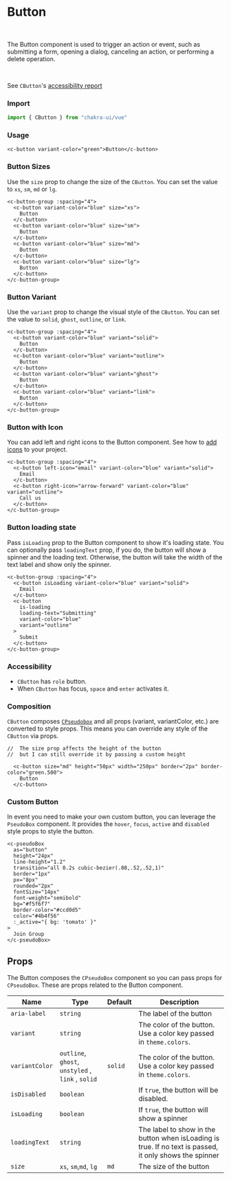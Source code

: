 
# Button
<br />

The Button component is used to trigger an action or event, such as submitting a form, opening a dialog, canceling an action, or performing a delete operation.

<br />

See `CButton`'s <a target="_blank" href="https://github.com/chakra-ui/chakra-ui-vue/blob/master/packages/chakra-ui-core/src/CButton/accesibility.md">accessibility report</a>

### Import

```js
import { CButton } from "chakra-ui/vue"
```

### Usage
```vue live=true
<c-button variant-color="green">Button</c-button>
```

### Button Sizes

Use the `size` prop to change the size of the `CButton`. You can set the value to `xs`, `sm`, `md` or `lg`.

```vue live=true
<c-button-group :spacing="4">
  <c-button variant-color="blue" size="xs">
    Button
  </c-button>
  <c-button variant-color="blue" size="sm">
    Button
  </c-button>
  <c-button variant-color="blue" size="md">
    Button
  </c-button>
  <c-button variant-color="blue" size="lg">
    Button
  </c-button>
</c-button-group>
```

### Button Variant

Use the `variant` prop to change the visual style of the `CButton`. You can set the value to `solid`, `ghost`, `outline`, or `link`.

```vue live=true
<c-button-group :spacing="4">
  <c-button variant-color="blue" variant="solid">
    Button
  </c-button>
  <c-button variant-color="blue" variant="outline">
    Button
  </c-button>
  <c-button variant-color="blue" variant="ghost">
    Button
  </c-button>
  <c-button variant-color="blue" variant="link">
    Button
  </c-button>
</c-button-group>
```


### Button with Icon

You can add left and right icons to the Button component. See how to [add icons](#/icon) to your project.

```vue live=true
<c-button-group :spacing="4">
  <c-button left-icon="email" variant-color="blue" variant="solid">
    Email
  </c-button>
  <c-button right-icon="arrow-forward" variant-color="blue" variant="outline">
    Call us
  </c-button>
</c-button-group>
```

### Button loading state

Pass `isLoading` prop to the Button component to show it's loading state. You can optionally pass `loadingText` prop, if you do, the button will show a spinner and the loading text. Otherwise, the button will take the width of the text label and show only the spinner.

```vue live=true
<c-button-group :spacing="4">
  <c-button isLoading variant-color="blue" variant="solid">
    Email
  </c-button>
  <c-button
    is-loading
    loading-text="Submitting"
    variant-color="blue"
    variant="outline"
  >
    Submit
  </c-button>
</c-button-group>
```

### Accessibility

- `CButton` has `role` button.
- When `CButton` has focus, `space` and `enter` activates it.

### Composition

`CButton` composes [`CPseudobox`](#) and all props (variant, variantColor, etc.) are converted to style props. This means you can override any style of the `CButton` via props.

```vue live=true
//  The size prop affects the height of the button
//  but I can still override it by passing a custom height

  <c-button size="md" height="50px" width="250px" border="2px" border-color="green.500">
    Button
  </c-button>
```

### Custom Button

In event you need to make your own custom button, you can leverage the `PseudoBox` component. It provides the `hover`, `focus`, `active` and `disabled` style props to style the button.

```vue live=true
<c-pseudoBox
  as="button"
  height="24px"
  line-height="1.2"
  transition="all 0.2s cubic-bezier(.08,.52,.52,1)"
  border="1px"
  px="8px"
  rounded="2px"
  fontSize="14px"
  font-weight="semibold"
  bg="#f5f6f7"
  border-color="#ccd0d5"
  color="#4b4f56"
  :_active="{ bg: 'tomato' }"
>
  Join Group
</c-pseudoBox>
```

## Props

The Button composes the `CPseudoBox` component so you can pass props for `CPseudoBox`. These are props related to the Button component.

| Name                  | Type                                            | Default | Description                                                                                             |
| --------------------- | ------------------------------------------------| --------| ------------------------------------------------------------------------------------------------------- |
| `aria-label`          | `string`                                         |         | The label of the button                                                                                 |
| `variant `            | `string`                                         |         | The color of the button. Use a color key passed in `theme.colors`.                                      |
| `variantColor`        | `outline`, `ghost`, `unstyled` , `link` , `solid` | `solid` | The color of the button. Use a color key passed in `theme.colors`.                                      |
| `isDisabled`          | `boolean`                                        |         | If `true`, the button will be disabled.                                                                 |
| `isLoading`           | `boolean`                                        |         | If `true`, the button will show a spinner                                                               |
| `loadingText`         | `string`                                         |         | The label to show in the button when isLoading is true. If no text is passed, it only shows the spinner |
| `size`                | `xs`, `sm`,`md`, `lg`                             | `md`    | The size of the button                                                                                  |
